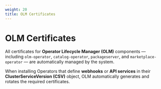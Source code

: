 ```yaml
---
weight: 20
title: OLM Certificates
---
```


# OLM Certificates

All certificates for **Operator Lifecycle Manager (OLM)** components — including `olm-operator`, `catalog-operator`, `packageserver`, and `marketplace-operator` — are automatically managed by the system.

When installing Operators that define **webhooks** or **API services** in their **ClusterServiceVersion (CSV)** object, OLM automatically generates and rotates the required certificates.
